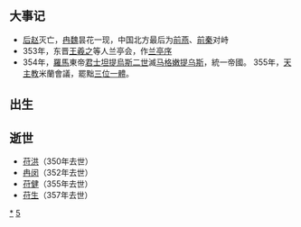 {{Unreferenced|time=2018-08-23T08:44:27+00:00}}
{{DecadeTOC|350}}

== 大事记 ==
* [[后赵|后赵]]灭亡，[[冉魏|冉魏]]昙花一现，中国北方最后为[[前燕|前燕]]、[[前秦|前秦]]对峙
* 353年，东晋[[王羲之|王羲之]]等人兰亭会，作[[兰亭序|兰亭序]]
* 354年，[[羅馬|羅馬]]東帝[[君士坦提烏斯二世|君士坦提烏斯二世]]滅[[马格嫩提乌斯|马格嫩提乌斯]]，統一帝國。 355年，[[天主教|天主教]]米蘭會議，罷黜[[三位一體|三位一體]]。 

== 出生 ==

== 逝世 ==
* [[苻洪|苻洪]]（350年去世）
* [[冉闵|冉闵]]（352年去世）
* [[苻健|苻健]]（355年去世）
* [[苻生|苻生]]（357年去世）

{{世紀|4}}

[[Category:350年代|*]]
[[Category:4世纪各年代|5]]